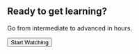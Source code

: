 
<Section py="8|12|16|24">
  <Container>
    <Div
      textAlign="center"
      bg="muted"
      p="10"
      rounded="xl"
      background={`url(${CtaMask}) no-repeat center`}
      backgroundSize="cover"
    >
      <H2 fontSize="4xl|5xl" m="0" color="white">
        Ready to get learning?
      </H2>
      <P fontSize="lg|xl" mt="2" color="white">
        Go from intermediate to advanced in hours.
      </P>
      <Button
        as="a"
        href="https://egghead.io/playlists/build-a-full-stack-jamstack-application-with-gatsby-c6f8?af=6xn1w"
        variant="white lg"
      >
        Start Watching <Icon name="arrow-right" ml="2" />
      </Button>
    </Div>
  </Container>
</Section>
